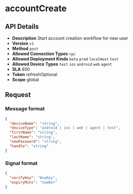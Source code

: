 # accountCreate

## API Details

- **Description** Start account creation workflow for new user
- **Version** `v1`
- **Method** `post`
- **Allowed Connection Types** `rpc` 
- **Allowed Deployment Kinds** `beta` `prod` `localHost` `test` 
- **Allowed Device Types** `test` `ios` `android` `web` `agent` 
- **SLA** 600
- **Token** refreshOptional
- **Scope** global


## Request

### Message format

```json
{
  "deviceName": "string",
  "deviceType": "android | ios | web | agent | test",
  "firstName": "string",
  "lastName": "string",
  "newPassword": "string",
  "handle": "string"
}
```

### Signal format

```json
{
  "verifyKey": "AnyKey",
  "expiryMins": "number"
}
```

